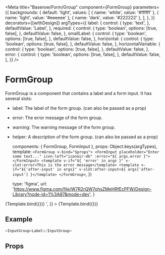 

<Meta
    title="Baserow/Form/Group"
    component={FormGroup}
    parameters={{
        backgrounds: {
            default: 'light',
            values: [
                { name: 'white', value: '#ffffff' },
                { name: 'light', value: '#eeeeee' },
                { name: 'dark', value: '#222222' },
            ],
        },
    }}
    decorators={[withDesign]}
    argTypes={{
        label: {
            control: {
                type: 'text',
            },
            defaultValue: 'Label',
        },
        required: {
            control: {
                type: 'boolean',
                options: [true, false],
            },
            defaultValue: false,
        },
        smallLabel: {
            control: {
                type: 'boolean',
                options: [true, false],
            },
            defaultValue: false,
        },
        horizontal: {
            control: {
                type: 'boolean',
                options: [true, false],
            },
            defaultValue: false,
        },
        horizontalVariable: {
            control: {
                type: 'boolean',
                options: [true, false],
            },
            defaultValue: false,
        },
        error: {
            control: {
                type: 'boolean',
                options: [true, false],
            },
            defaultValue: false,
        },
    }}
/>

# FormGroup

FormGroup is a component that contains a label and a form input. It has several slots:

-   label: The label of the form group. (can also be passed as a prop)
-   error: The error message of the form group.
-   warning: The warning message of the form group.
-   helper: A description of the form group. (can also be passed as a prop)

    components: { FormGroup, FormInput },
    props: Object.keys(argTypes),
    template: `
    <FormGroup v-bind="$props">
       <FormInput placeholder="Enter some text..." icon-left="iconoir-db" :error="${
           args.error
       }"></FormInput>
        <template v-if="${
            'error' in args
        }" v-slot:error>This is the error message</template>
        <template v-if="${'after-input' in args}" v-slot:after-input>${
        args['after-input']
    }</template>
    </FormGroup>
    `,
})

    type: 'figma',
    url: 'https://www.figma.com/file/W7R2rQW7ohsZMeHRfEcPFW/Design-Library?node-id=1%3A87&mode=dev',
}

<Canvas>
    <Story
        name="Default"
        parameters={{
            design: config(designConfig),
        }}
        args={{
            helperText:
                'We’ll use this address if we need to contact you about your account.',
        }}
    >
        {Template.bind({})}
    </Story>
    <Story
        name="w/ after input element"
        parameters={{
            design: config(designConfig),
        }}
        args={{
            'after-input':
                '<ButtonIcon icon="iconoir-trash" type="secondary"/>',
        }}
    >
        {Template.bind({})}
    </Story>
</Canvas>

## Example

```javascript
<InputGroup>Label</InputGroup>
```

## Props

<Props of={InputGroup} />
